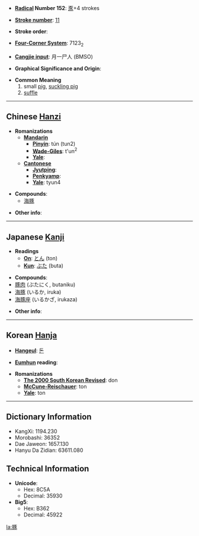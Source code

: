 * '''[[Wiktionary:Chinese radical index| Radical]] Number 152''': [[Wiktionary:Chinese radical index 豕|豕]]+4 strokes

* '''[[Wiktionary:Chinese total strokes index|Stroke number]]''': [[Wiktionary:Chinese total strokes index 11|11]]

* '''Stroke order''': 

* '''[[Wiktionary:Chinese four corner index|Four-Corner System]]''': 7123<sub>2</sub>

* '''[[Wiktionary:Chinese Cangjie index|Cangjie input]]''': 月一尸人 (BMSO)

* '''Graphical Significance and Origin''': 

* '''Common Meaning'''
*#small [[pig]], [[suckling pig]]
*# [[suffle]]<!-- is this a real word? -->

----

== Chinese [[Hanzi]] ==

* '''Romanizations'''
** '''[[Mandarin]]'''
*** '''[[Pinyin]]''': tún (tun2)
*** '''[[Wade-Giles]]''': t'un<sup>2</sup>
*** '''[[Yale]]''': 
** '''[[Cantonese]]'''
*** '''[[Jyutping]]''':
*** '''[[Penkyamp]]''': 
*** '''[[Yale]]''': tyun4

* '''Compounds''':
**[[海豚]]

* '''Other info''': 

----

== Japanese [[Kanji]] ==

* '''Readings'''
** '''[[On]]''': [[とん]] (ton)
** '''[[Kun]]''': [[ぶた]] (buta)

* '''Compounds''':
*[[豚肉]] (ぶたにく, butaniku)
*[[海豚]] (いるか, iruka)
*[[海豚座]] (いるかざ, irukaza)

* '''Other info''':  

----

== Korean [[Hanja]] ==

* '''[[Hangeul]]''': [[돈]]

* '''[[Eumhun]] reading''': 

* '''Romanizations'''
** '''[[The 2000 South Korean Revised Romanization|The 2000 South Korean Revised]]''': don
** '''[[McCune-Reischauer]]''': ton
** '''[[Yale]]''': ton

----

== Dictionary Information ==

* KangXi: 1194.230
* Morobashi: 36352
* Dae Jaweon: 1657.130
* Hanyu Da Zidian: 63611.080

== Technical Information ==

* '''Unicode''':
** Hex: 8C5A
** Decimal: 35930
* '''Big5''':
** Hex: B362
** Decimal: 45922

[[la:豚]]